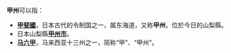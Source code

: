 {{消歧义|cat=二字州名消歧义}}
'''甲州'''可以指：
*'''[[甲斐國|甲斐國]]'''，日本古代的令制国之一，属东海道，又称'''甲州'''，位於今日的山梨縣。
*日本山梨縣'''[[甲州市|甲州市]]'''。
*'''[[马六甲|马六甲]]'''，马来西亚十三州之一，简称“甲”、“甲州”。